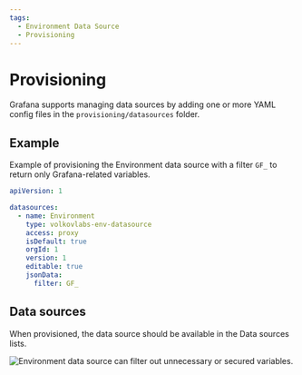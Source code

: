```yaml
---
tags:
  - Environment Data Source
  - Provisioning
---
```



# Provisioning

Grafana supports managing data sources by adding one or more YAML config files in the `provisioning/datasources` folder.

## Example

Example of provisioning the Environment data source with a filter `GF_` to return only Grafana-related variables.

```yaml
apiVersion: 1

datasources:
  - name: Environment
    type: volkovlabs-env-datasource
    access: proxy
    isDefault: true
    orgId: 1
    version: 1
    editable: true
    jsonData:
      filter: GF_
```

## Data sources

When provisioned, the data source should be available in the Data sources lists.

<Image
  title="Environment data source can filter out unnecessary or secured variables."
  src="/img/grafana/environment/configuration.png"
/>
